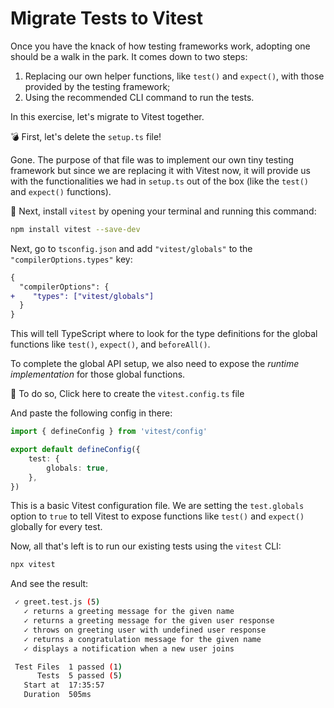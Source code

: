 # Migrate Tests to Vitest

<EpicVideo url="https://www.epicweb.dev/workshops/testing-fundamentals/moving-to-vitest/migrate-tests-to-vitest" />

Once you have the knack of how testing frameworks work, adopting one should be a walk in the park. It comes down to two steps:

1. Replacing our own helper functions, like `test()` and `expect()`, with those provided by the testing framework;
1. Using the recommended CLI command to run the tests.

In this exercise, let's migrate to Vitest together.

💣 First, let's delete the `setup.ts` file!

Gone. The purpose of that file was to implement our own tiny testing framework but since we are replacing it with Vitest now, it will provide us with the functionalities we had in `setup.ts` out of the box (like the `test()` and `expect()` functions).

🐨 Next, install `vitest` by opening your terminal and running this command:

```sh nonumber
npm install vitest --save-dev
```

Next, go to `tsconfig.json` and add `"vitest/globals"` to the `"compilerOptions.types"` key:

```diff
{
  "compilerOptions": {
+    "types": ["vitest/globals"]
  }
}
```

This will tell TypeScript where to look for the type definitions for the global functions like `test()`, `expect()`, and `beforeAll()`.

To complete the global API setup, we also need to expose the _runtime implementation_ for those global functions.

🐨 To do so, <InlineFile file="vitest.config.ts">Click here to create the `vitest.config.ts` file</InlineFile>

And paste the following config in there:

```ts filename=vitest.config.ts
import { defineConfig } from 'vitest/config'

export default defineConfig({
	test: {
		globals: true,
	},
})
```

This is a basic Vitest configuration file. We are setting the `test.globals` option to `true` to tell Vitest to expose functions like `test()` and `expect()` globally for every test.

Now, all that's left is to run our existing tests using the `vitest` CLI:

```sh nonumber
npx vitest
```

And see the result:

```sh nonumber nocopy
 ✓ greet.test.js (5)
   ✓ returns a greeting message for the given name
   ✓ returns a greeting message for the given user response
   ✓ throws on greeting user with undefined user response
   ✓ returns a congratulation message for the given name
   ✓ displays a notification when a new user joins

 Test Files  1 passed (1)
      Tests  5 passed (5)
   Start at  17:35:57
   Duration  505ms
```
